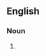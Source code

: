 {{also|blood-wites}}

==English==

===Noun===
{{head|en|noun form}}

# {{plural of|bloodwite|lang=en}}